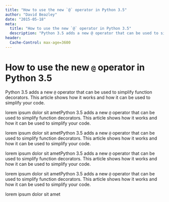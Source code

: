 ```yaml
---
title: "How to use the new `@` operator in Python 3.5"
author: "David Beazley"
date: "2015-05-18"
meta:
  title: "How to use the new `@` operator in Python 3.5"
  description: "Python 3.5 adds a new @ operator that can be used to simplify function decorators."
header:
  Cache-Control: max-age=3600
---
```


# How to use the new `@` operator in Python 3.5

Python 3.5 adds a new `@` operator that can be used to simplify function decorators. This article shows how it works and how it can be used to simplify your code.

lorem ipsum dolor sit ametPython 3.5 adds a new `@` operator that can be used to simplify function decorators. This article shows how it works and how it can be used to simplify your code.

lorem ipsum dolor sit ametPython 3.5 adds a new `@` operator that can be used to simplify function decorators. This article shows how it works and how it can be used to simplify your code.

lorem ipsum dolor sit ametPython 3.5 adds a new `@` operator that can be used to simplify function decorators. This article shows how it works and how it can be used to simplify your code.

lorem ipsum dolor sit ametPython 3.5 adds a new `@` operator that can be used to simplify function decorators. This article shows how it works and how it can be used to simplify your code.

lorem ipsum dolor sit amet
